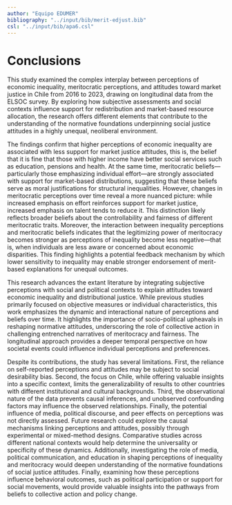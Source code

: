```yaml
---
author: "Equipo EDUMER"
bibliography: "../input/bib/merit-edjust.bib"
csl: "../input/bib/apa6.csl"
---
```


# Conclusions

This study examined the complex interplay between perceptions of economic inequality, meritocratic perceptions, and attitudes toward market justice in Chile from 2016 to 2023, drawing on longitudinal data from the ELSOC survey. By exploring how subjective assessments and social contexts influence support for redistribution and market-based resource allocation, the research offers different elements that contribute to the understanding of the normative foundations underpinning social justice attitudes in a highly unequal, neoliberal environment.

The findings confirm that higher perceptions of economic inequality are associated with less support for market justice attitudes, this is, the belief that it is fine that those with higher income have better social services such as education, pensions and health. At the same time, meritocratic beliefs—particularly those emphasizing individual effort—are strongly associated with support for market-based distributions, suggesting that these beliefs serve as moral justifications for structural inequalities. However, changes in meritocratic perceptions over time reveal a more nuanced picture: while increased emphasis on effort reinforces support for market justice, increased emphasis on talent tends to reduce it. This distinction likely reflects broader beliefs about the controllability and fairness of different meritocratic traits. Moreover, the interaction between inequality perceptions and meritocratic beliefs indicates that the legitimizing power of meritocracy becomes stronger as perceptions of inequality become less negative—that is, when individuals are less aware or concerned about economic disparities. This finding highlights a potential feedback mechanism by which lower sensitivity to inequality may enable stronger endorsement of merit-based explanations for unequal outcomes.

This research advances the extant literature by integrating subjective perceptions with social and political contexts to explain attitudes toward economic inequality and distributional justice. While previous studies primarily focused on objective measures or individual characteristics, this work emphasizes the dynamic and interactional nature of perceptions and beliefs over time. It highlights the importance of socio-political upheavals in reshaping normative attitudes, underscoring the role of collective action in challenging entrenched narratives of meritocracy and fairness. The longitudinal approach provides a deeper temporal perspective on how societal events could influence individual perceptions and preferences.

Despite its contributions, the study has several limitations. First, the reliance on self-reported perceptions and attitudes may be subject to social desirability bias. Second, the focus on Chile, while offering valuable insights into a specific context, limits the generalizability of results to other countries with different institutional and cultural backgrounds. Third, the observational nature of the data prevents causal inferences, and unobserved confounding factors may influence the observed relationships. Finally, the potential influence of media, political discourse, and peer effects on perceptions was not directly assessed. Future research could explore the causal mechanisms linking perceptions and attitudes, possibly through experimental or mixed-method designs. Comparative studies across different national contexts would help determine the universality or specificity of these dynamics. Additionally, investigating the role of media, political communication, and education in shaping perceptions of inequality and meritocracy would deepen understanding of the normative foundations of social justice attitudes. Finally, examining how these perceptions influence behavioral outcomes, such as political participation or support for social movements, would provide valuable insights into the pathways from beliefs to collective action and policy change.



